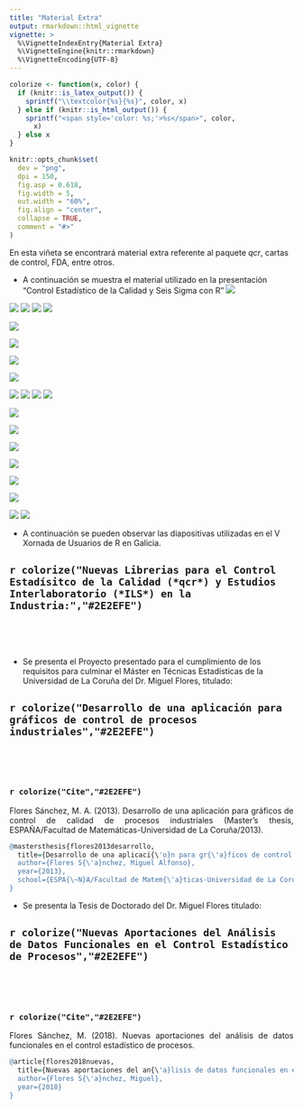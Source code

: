 ```yaml
---
title: "Material Extra"
output: rmarkdown::html_vignette
vignette: >
  %\VignetteIndexEntry{Material Extra}
  %\VignetteEngine{knitr::rmarkdown}
  %\VignetteEncoding{UTF-8}
---
```


```r
colorize <- function(x, color) {
  if (knitr::is_latex_output()) {
    sprintf("\\textcolor{%s}{%s}", color, x)
  } else if (knitr::is_html_output()) {
    sprintf("<span style='color: %s;'>%s</span>", color,
      x)
  } else x
}
```
```r
knitr::opts_chunk$set(
  dev = "png",
  dpi = 150,
  fig.asp = 0.618,
  fig.width = 5,
  out.width = "60%",
  fig.align = "center",
  collapse = TRUE,
  comment = "#>"
)
```
En esta viñeta se encontrará material extra referente al paquete *qcr*, cartas de control, FDA, entre otros.

* A continuación se muestra el material utilizado en la presentación "Control Estadístico de la Calidad y Seis Sigma con R"
![](../man/figures/E1.jpg)

![](../man/figures/E2.jpg)
![](../man/figures/E3.jpg)
![](../man/figures/E4.jpg)
![](../man/figures/E5.jpg)

![](../man/figures/E6.jpg)

![](../man/figures/E7.jpg)

![](../man/figures/E8.jpg)

![](../man/figures/E9.jpg)

![](../man/figures/E10.jpg)
![](../man/figures/E11.jpg)
![](../man/figures/E12.jpg)
![](../man/figures/E13.jpg)

![](../man/figures/E14.jpg)

![](../man/figures/E15.jpg)

![](../man/figures/E16.jpg)

![](../man/figures/E17.jpg)

![](../man/figures/E18.jpg)

![](../man/figures/E19.jpg)

![](../man/figures/E20.jpg)
![](../man/figures/E21.jpg)

* A continuación se pueden observar las diapositivas utilizadas en el V Xornada de Usuarios
de R en Galicia. 

## `r colorize("Nuevas Librerias para el Control Estadísitco de la Calidad (*qcr*) y Estudios Interlaboratorio (*ILS*) en la Industria:","#2E2EFE")`
<br>

<object data="Articles/11_salvador_naya.pdf" width=775, height=550></object>

<br>

* Se presenta el Proyecto presentado para el cumplimiento de los requisitos para culminar el Máster en Técnicas Estadísticas de la Universidad de La Coruña del Dr. Miguel Flores, titulado:

## `r colorize("Desarrollo de una aplicación para gráficos de control de procesos industriales","#2E2EFE")` 

<br>

<object data="Articles/proyecto_417.pdf" width=775, height=550></object>

<br>

### `r colorize("Cite","#2E2EFE")`

<p style="text-align:justify;"> Flores Sánchez, M. A. (2013). Desarrollo de una aplicación para gráficos de control de calidad de procesos industriales (Master's thesis, ESPAÑA/Facultad de Matemáticas-Universidad de La Coruña/2013).</p>

```r
@mastersthesis{flores2013desarrollo,
  title={Desarrollo de una aplicaci{\'o}n para gr{\'a}ficos de control de calidad de procesos industriales},
  author={Flores S{\'a}nchez, Miguel Alfonso},
  year={2013},
  school={ESPA{\~N}A/Facultad de Matem{\'a}ticas-Universidad de La Coru{\~n}a/2013}
}
```

* Se presenta la Tesis de Doctorado del Dr. Miguel Flores titulado:

## `r colorize("Nuevas Aportaciones del Análisis de Datos Funcionales en el Control Estadístico de Procesos","#2E2EFE")` 

<br>

<object data="Articles/FloresSanchez_Miguel_TD_2018.pdf" width=775, height=550></object>

<br>

### `r colorize("Cite","#2E2EFE")`

<p style="text-align:justify;"> Flores Sánchez, M. (2018). Nuevas aportaciones del análisis de datos funcionales en el control estadístico de procesos.</p>

```r
@article{flores2018nuevas,
  title={Nuevas aportaciones del an{\'a}lisis de datos funcionales en el control estad{\'\i}stico de procesos},
  author={Flores S{\'a}nchez, Miguel},
  year={2018}
}
```


